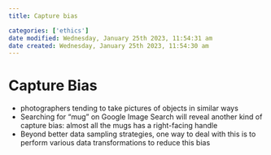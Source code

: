 ```yaml
---
title: Capture bias

categories: ['ethics']
date modified: Wednesday, January 25th 2023, 11:54:31 am
date created: Wednesday, January 25th 2023, 11:54:30 am
---
```


# Capture Bias


- photographers tending to take pictures of objects in similar ways
- Searching for "mug" on Google Image Search will reveal another kind of capture bias: almost all the mugs has a right-facing handle
- Beyond better data sampling strategies, one way to deal with this is to perform various data transformations to reduce this bias



